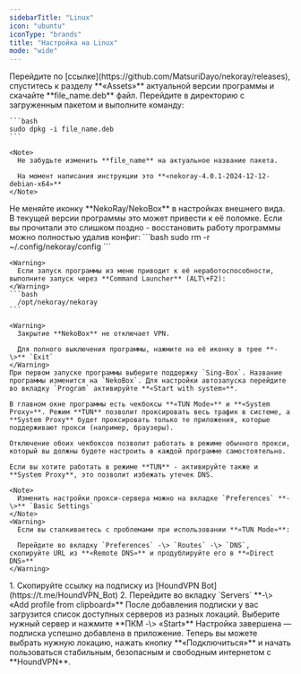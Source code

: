 ```yaml
---
sidebarTitle: "Linux"
icon: "ubuntu"
iconType: "brands"
title: "Настройка на Linux"
mode: "wide"
---
```


<Steps>
  <Step title="Загрузка приложения" icon="cloud-arrow-down" iconType="solid">
    Перейдите по [ссылке](https://github.com/MatsuriDayo/nekoray/releases), спуститесь к разделу **«Assets»** актуальной версии программы и скачайте **file_name.deb** файл.
  </Step>
  <Step title="Установка приложения" icon="floppy-disk" iconType="solid">
    Перейдите в директорию с загруженным пакетом и выполните команду:

    ```bash
    sudo dpkg -i file_name.deb
    ```

    <Note>
      Не забудьте изменить **file_name** на актуальное название пакета.

      На момент написания инструкции это **«nekoray-4.0.1-2024-12-12-debian-x64»**
    </Note>
  </Step>
  <Step title="Настройка приложения" icon="gear" iconType="solid">
    <Danger>
      Не меняйте иконку **NekoRay/NekoBox** в настройках внешнего вида. В текущей версии программы это может привести к её поломке. Если вы прочитали это слишком поздно - восстановить работу программы можно полностью удалив конфиг:
    </Danger>
    ```bash
    sudo rm -r ~/.config/nekoray/config
    ```

    <Warning>
      Если запуск программы из меню приводит к её неработоспособности, выполните запуск через **Command Launcher** (ALT\+F2):
    </Warning>
    ```bash
      /opt/nekoray/nekoray
    ```

    <Warning>
      Закрытие **NekoBox** не отключает VPN.

      Для полного выключения программы, нажмите на её иконку в трее **-\>** `Exit`
    </Warning>
    При первом запуске программы выберите поддержку `Sing-Box`. Название программы изменится на `NekoBox`. Для настройки автозапуска перейдите во вкладку `Program` активируйте **«Start with system»**.

    В главном окне программы есть чекбоксы **«TUN Mode»** и **«System Proxy»**. Режим **TUN** позволит проксировать весь трафик в системе, а **System Proxy** будет проксировать только те приложения, которые поддерживают прокси (например, браузеры).

    Отключение обоих чекбоксов позволит работать в режиме обычного прокси, который вы должны будете настроить в каждой программе самостоятельно.

    Если вы хотите работать в режиме **TUN** - активируйте также и **System Proxy**, это позволит избежать утечек DNS.

    <Note>
      Изменить настройки прокси-сервера можно на вкладке `Preferences` **-\>** `Basic Settings`
    </Note>
    <Warning>
      Если вы сталкиваетесь с проблемами при использовании **«TUN Mode»**:

      Перейдите во вкладку `Preferences` -\> `Routes` -\> `DNS`, скопируйте URL из **«Remote DNS»** и продублируйте его в **«Direct DNS»**
    </Warning>
  </Step>
  <Step title="Добавление подписки" icon="plus" iconType="solid">
    1. Скопируйте ссылку на подписку из [HoundVPN Bot](https://t.me/HoundVPN_Bot)
    2. Перейдите во вкладку `Servers` **-\> «Add profile from clipboard»**
  </Step>
  <Step title="Выбор локации" icon="location-arrow" iconType="solid">
    После добавления подписки у вас загрузится список доступных серверов из разных локаций. Выберите нужный сервер и нажмите **ПКМ -\> «Start»**
  </Step>
  <Step title="Готово" icon="flag-checkered" iconType="solid">
    Настройка завершена — подписка успешно добавлена в приложение. Теперь вы можете выбрать нужную локацию, нажать кнопку **«Подключиться»** и начать пользоваться стабильным, безопасным и свободным интернетом с **HoundVPN**.
  </Step>
</Steps>